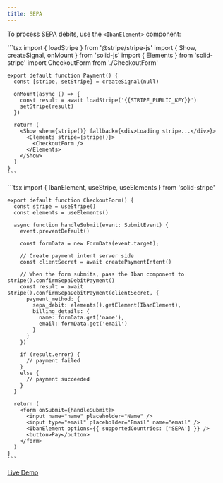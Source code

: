 ```yaml
---
title: SEPA
---
```



To process SEPA debits, use the `<IbanElement>` component:

<Tabs>
  <TabItem label="Payment.tsx">
    ```tsx
    import { loadStripe } from '@stripe/stripe-js'
    import { Show, createSignal, onMount } from 'solid-js'
    import { Elements } from 'solid-stripe'
    import CheckoutForm from './CheckoutForm'

    export default function Payment() {
      const [stripe, setStripe] = createSignal(null)

      onMount(async () => {
        const result = await loadStripe('{{STRIPE_PUBLIC_KEY}}')
        setStripe(result)
      })

      return (
        <Show when={stripe()} fallback={<div>Loading stripe...</div>}>
          <Elements stripe={stripe()}>
            <CheckoutForm />
          </Elements>
        </Show>
      )
    }
    ```
  </TabItem>
  <TabItem label="CheckoutForm.tsx">
    ```tsx
    import { IbanElement, useStripe, useElements } from 'solid-stripe'

    export default function CheckoutForm() {
      const stripe = useStripe()
      const elements = useElements()

      async function handleSubmit(event: SubmitEvent) {
        event.preventDefault()

        const formData = new FormData(event.target);

        // Create payment intent server side
        const clientSecret = await createPaymentIntent()

        // When the form submits, pass the Iban component to stripe().confirmSepaDebitPayment()
        const result = await stripe().confirmSepaDebitPayment(clientSecret, {
          payment_method: {
            sepa_debit: elements().getElement(IbanElement),
            billing_details: {
              name: formData.get('name'),
              email: formData.get('email')
            }
          }
        })

        if (result.error) {
          // payment failed
        }
        else {
          // payment succeeded
        }
      }

      return (
        <form onSubmit={handleSubmit}>
          <input name="name" placeholder="Name" />
          <input type="email" placeholder="Email" name="email" />
          <IbanElement options={{ supportedCountries: ['SEPA'] }} />
          <button>Pay</button>
        </form>
      )
    }
    ```
  </TabItem>
</Tabs>

[Live Demo](https://solid-stripe.vercel.app/sepa)
